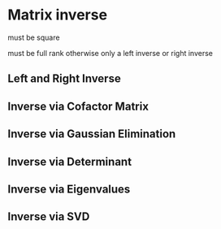 
# Matrix inverse

must be square

must be full rank otherwise only a left inverse or right inverse

## Left and Right Inverse

## Inverse via Cofactor Matrix

## Inverse via Gaussian Elimination

## Inverse via Determinant

## Inverse via Eigenvalues

## Inverse via SVD